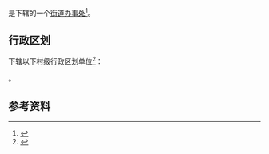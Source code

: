 {{中国乡级行政区|41/17/24/002/000}}

'''{{PAGENAMEBASE}}'''是{{PRC admin/fullname|41/17/24/002/000|3}}下辖的一个[[街道办事处|街道办事处]]<ref>{{PRC admin/ref sgc|{{PRC admin/parent|41/17/24/002/000}}}}</ref>。

== 行政区划 ==
{{PAGENAMEBASE}}下辖以下村级行政区划单位<ref>{{PRC admin/ref sgc|41/17/24/002/000}}</ref>：

{{PRC admin/children|41/17/24/002/000}}。

== 参考资料 ==
{{reflist}}

{{河南行政区划小作品}}
{{PRC admin/navcat|41/17/24/002/000}}